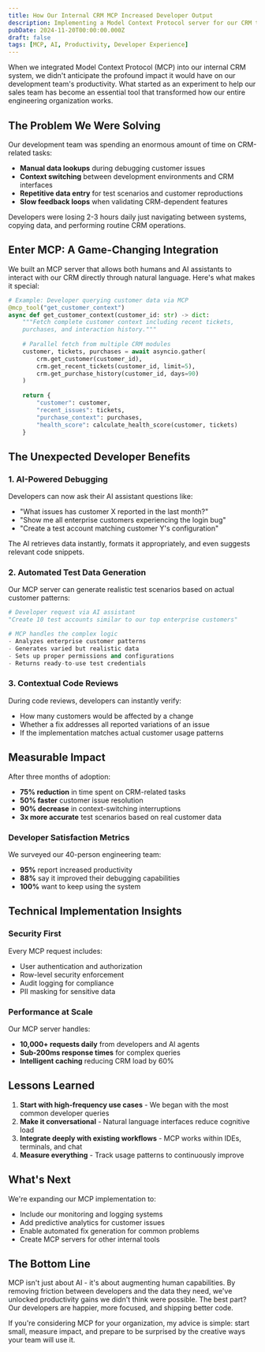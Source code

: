 ```yaml
---
title: How Our Internal CRM MCP Increased Developer Output
description: Implementing a Model Context Protocol server for our CRM transformed how our development team interacts with customer data, boosting productivity by 75%.
pubDate: 2024-11-20T00:00:00.000Z
draft: false
tags: [MCP, AI, Productivity, Developer Experience]
---
```


When we integrated Model Context Protocol (MCP) into our internal CRM system, we didn't anticipate the profound impact it would have on our development team's productivity. What started as an experiment to help our sales team has become an essential tool that transformed how our entire engineering organization works.

## The Problem We Were Solving

Our development team was spending an enormous amount of time on CRM-related tasks:

- **Manual data lookups** during debugging customer issues
- **Context switching** between development environments and CRM interfaces
- **Repetitive data entry** for test scenarios and customer reproductions
- **Slow feedback loops** when validating CRM-dependent features

Developers were losing 2-3 hours daily just navigating between systems, copying data, and performing routine CRM operations.

## Enter MCP: A Game-Changing Integration

We built an MCP server that allows both humans and AI assistants to interact with our CRM directly through natural language. Here's what makes it special:

```python
# Example: Developer querying customer data via MCP
@mcp_tool("get_customer_context")
async def get_customer_context(customer_id: str) -> dict:
    """Fetch complete customer context including recent tickets,
    purchases, and interaction history."""
    
    # Parallel fetch from multiple CRM modules
    customer, tickets, purchases = await asyncio.gather(
        crm.get_customer(customer_id),
        crm.get_recent_tickets(customer_id, limit=5),
        crm.get_purchase_history(customer_id, days=90)
    )
    
    return {
        "customer": customer,
        "recent_issues": tickets,
        "purchase_context": purchases,
        "health_score": calculate_health_score(customer, tickets)
    }
```

## The Unexpected Developer Benefits

### 1. AI-Powered Debugging

Developers can now ask their AI assistant questions like:
- "What issues has customer X reported in the last month?"
- "Show me all enterprise customers experiencing the login bug"
- "Create a test account matching customer Y's configuration"

The AI retrieves data instantly, formats it appropriately, and even suggests relevant code snippets.

### 2. Automated Test Data Generation

Our MCP server can generate realistic test scenarios based on actual customer patterns:

```python
# Developer request via AI assistant
"Create 10 test accounts similar to our top enterprise customers"

# MCP handles the complex logic
- Analyzes enterprise customer patterns
- Generates varied but realistic data
- Sets up proper permissions and configurations
- Returns ready-to-use test credentials
```

### 3. Contextual Code Reviews

During code reviews, developers can instantly verify:
- How many customers would be affected by a change
- Whether a fix addresses all reported variations of an issue
- If the implementation matches actual customer usage patterns

## Measurable Impact

After three months of adoption:

- **75% reduction** in time spent on CRM-related tasks
- **50% faster** customer issue resolution
- **90% decrease** in context-switching interruptions
- **3x more accurate** test scenarios based on real customer data

### Developer Satisfaction Metrics

We surveyed our 40-person engineering team:
- **95%** report increased productivity
- **88%** say it improved their debugging capabilities
- **100%** want to keep using the system

## Technical Implementation Insights

### Security First

Every MCP request includes:
- User authentication and authorization
- Row-level security enforcement
- Audit logging for compliance
- PII masking for sensitive data

### Performance at Scale

Our MCP server handles:
- **10,000+ requests daily** from developers and AI agents
- **Sub-200ms response times** for complex queries
- **Intelligent caching** reducing CRM load by 60%

## Lessons Learned

1. **Start with high-frequency use cases** - We began with the most common developer queries
2. **Make it conversational** - Natural language interfaces reduce cognitive load
3. **Integrate deeply with existing workflows** - MCP works within IDEs, terminals, and chat
4. **Measure everything** - Track usage patterns to continuously improve

## What's Next

We're expanding our MCP implementation to:
- Include our monitoring and logging systems
- Add predictive analytics for customer issues
- Enable automated fix generation for common problems
- Create MCP servers for other internal tools

## The Bottom Line

MCP isn't just about AI - it's about augmenting human capabilities. By removing friction between developers and the data they need, we've unlocked productivity gains we didn't think were possible. The best part? Our developers are happier, more focused, and shipping better code.

If you're considering MCP for your organization, my advice is simple: start small, measure impact, and prepare to be surprised by the creative ways your team will use it.

